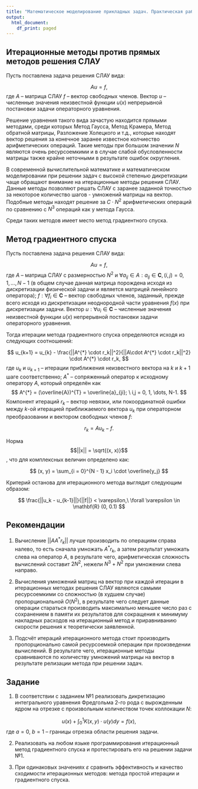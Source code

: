 ```yaml
---
title: "Математическое моделирование прикладных задач. Практическая работа №2"
output:
  html_document:
    df_print: paged
---
```


## Итерационные методы против прямых методов решения СЛАУ

Пусть поставлена задача решения СЛАУ вида:

$$
    A u = f,
$$
где $A$ -- матрица СЛАУ $f$ -- вектор свободных членов. Вектор $u$ -- численные значения неизвестной функции $u(x)$ непрерывной постановки задачи операторного уравнения. 

Решение уравнения такого вида зачастую находится прямыми методами, среди которых Метод Гаусса, Метод Крамера, Метод обратной матрицы, Разложение Холецкого и т.д., которые находят вектор решения за конечное заранее известное колчиество арифметических операций. Такие методы при большом значении $N$ являются очень ресурсоемкими и в случае слабой обусловленности матрицы также крайне неточными в результате ошибок округления. 

В современной вычислительной математике и математическом моделировании при решении задач с высокой степенью дикретизации чаще обращают внимание на итерационные методы решения СЛАУ. Данные методы позволяют решать СЛАУ с заранее заданной точностью за некоторое количество шагов - умножений матрицы на вектор. Подобные методы находят решение за $C \cdot N^2$ арифметических операций по сравнению с $N^3$ операций как у метода Гаусса.

Среди таких методов имеет место метод градиентного спуска. 

## Метод градиентного спуска

Пусть поставлена задача решения СЛАУ вида:

$$
    A u = f,
$$
где $A$ -- матрица СЛАУ с размерностью $N^2$ и $\forall a_{ij} \in A: a_{ij} \in \mathbf{C}, (i, j) = 0, 1, \dots, N-1$ (в общем случае данная матрица порождена исходя из дискретизации физической задачи и является матрицей линейного оператора); $f: \forall f_i \in \mathbf{C}$ -- вектор свободных членов, заданный, прежде всего исходя из дискретизации неоднородной части уравнения $f(x)$ при дискретизации задачи. Вектор $u: \forall u_i \in \mathbf{C}$ -- численные значения неизвестной функции $u(x)$ непрерывной постановки задачи операторного уравнения. 

Тогда итерации метода градиентного спуска определяются исходя из следующих соотношений:

$$
    u_{k+1} = u_{k} - \frac{||A^{*} \cdot r_k||^2}{||A\cdot A^{*} \cdot r_k||^2} \cdot A^{*} \cdot r_k,
$$
где $u_k$ и $u_{k+1}$ -- итерации приближения неизвестного вектора на $k$ и $k+1$ шаге соответственно; $A^{*}$ -- сопряженный оператор к исходному оператору $A$, который определён как
$$
    A^{*} = (\overline{A})^{T} = \overline{a}_{ji}; \ i,j = 0, 1, \dots, N-1.
$$
Компонент итераций $r_k$ -- вектор невязки, или покоординатной ошибки между $k$-ой итерацией приближаемого вектора $u_k$ при операторном преобразовании и вектором свободных членов $f$:

$$
    r_k = A u_k - f.
$$

Норма $$||x|| = \sqrt{(x, x)}$$, что для комплексных величин определено как:

$$
    (x, y) = \sum_{i = 0}^{N - 1} x_i \cdot \overline{y_j}
$$

Критерий останова для итерационного метода выглядит следующим образом:

$$
    \frac{||u_k - u_{k-1}||}{||f||} < \varepsilon,\ \forall \varepsilon \in \mathbf{R} (0, 0.1)
$$

## Рекомендации

1. Вычисление $||A A^{*} r_k||$ лучше производить по операциям справа налево, то есть сначала умножать $A^{*} r_k$, а затем результат умножать слева на оператор $A$, в результате чего, арифметическая сложность вычислений составит $2N^2$, нежели $N^3 + N^2$ при умножении слева направо.

2. Вычисления умножений матриц на вектор при каждой итерации в итерационных методах решения СЛАУ являются самыми ресурсоемкими со сложностью (в худшем случае) пропорциональной $O(N^2)$, в результате чего следует данные операции стараться производить максимально меньшее число раз с сохранением в памяти их результатов для сокращения к минимуму накладных расходов на итерационный метод и приравниванию скорости решения к теоретически заявленной.

3. Подсчёт итераций итерационного метода стоит производить пропорционально самой ресурсоемкой операции при произведении вычислений. В результате чего, итерационные методы сравниваются по количеству умножений матрицы на вектор в результате релизации метода при решении задач.

## Задание

1. В соответствии с заданием №1 реализовать дикретизацию интегрального уравнения Фредгольма 2-го рода с вырожденным ядром на отрезке с произвольным количеством точек коллокации $N$:

$$
    u(x) + \int_0^1 K(x, y) \cdot u(y) dy = f(x),
$$
где $a = 0,\ b=1$ -- границы отрезка области решения задачи.

2. Реализовать на любом языке программирования итерационный метод градиентного спуска и протестировать его на решении задачи №1.

3. При одинаковых значениях $\varepsilon$ сравнить эффективность и качество сходимости итерационных методов: метода простой итерации и градиентного спуска.